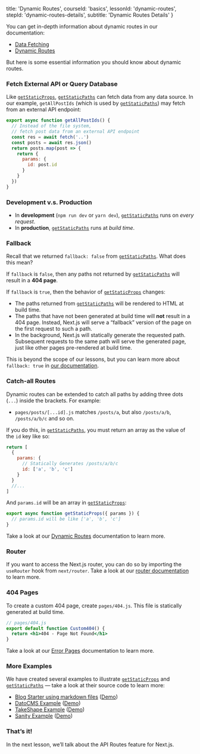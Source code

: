 
  title: 'Dynamic Routes',
  courseId: 'basics',
  lessonId: 'dynamic-routes',
  stepId: 'dynamic-routes-details',
  subtitle: 'Dynamic Routes Details'
}

You can get in-depth information about dynamic routes in our documentation:

- [Data Fetching](/docs/basic-features/data-fetching)
- [Dynamic Routes](/docs/routing/dynamic-routes)

But here is some essential information you should know about dynamic routes.

### Fetch External API or Query Database

Like [`getStaticProps`](/docs/basic-features/data-fetching#getstaticprops-static-generation), [`getStaticPaths`](/docs/basic-features/data-fetching#getstaticpaths-static-generation) can fetch data from any data source. In our example, `getAllPostIds` (which is used by [`getStaticPaths`](/docs/basic-features/data-fetching#getstaticpaths-static-generation)) may fetch from an external API endpoint:

```js
export async function getAllPostIds() {
  // Instead of the file system,
  // fetch post data from an external API endpoint
  const res = await fetch('..')
  const posts = await res.json()
  return posts.map(post => {
    return {
      params: {
        id: post.id
      }
    }
  })
}
```

### Development v.s. Production

- In **development** (`npm run dev` or `yarn dev`), [`getStaticPaths`](/docs/basic-features/data-fetching#getstaticpaths-static-generation) runs on _every request_.
- In **production**, [`getStaticPaths`](/docs/basic-features/data-fetching#getstaticpaths-static-generation) runs at _build time_.

### Fallback

Recall that we returned `fallback: false` from [`getStaticPaths`](/docs/basic-features/data-fetching#getstaticpaths-static-generation). What does this mean?

If `fallback` is `false`, then any paths not returned by [`getStaticPaths`](/docs/basic-features/data-fetching#getstaticpaths-static-generation) will result in a **404 page**.

If `fallback` is `true`, then the behavior of [`getStaticProps`](/docs/basic-features/data-fetching#getstaticprops-static-generation) changes:

- The paths returned from [`getStaticPaths`](/docs/basic-features/data-fetching#getstaticpaths-static-generation) will be rendered to HTML at build time.
- The paths that have not been generated at build time will **not** result in a 404 page. Instead, Next.js will serve a “fallback” version of the page on the first request to such a path.
- In the background, Next.js will statically generate the requested path. Subsequent requests to the same path will serve the generated page, just like other pages pre-rendered at build time.

This is beyond the scope of our lessons, but you can learn more about `fallback: true` in [our documentation](/docs/basic-features/data-fetching#fallback-pages).

### Catch-all Routes

Dynamic routes can be extended to catch all paths by adding three dots (`...`) inside the brackets. For example:

- `pages/posts/[...id].js` matches `/posts/a`, but also `/posts/a/b`, `/posts/a/b/c` and so on.

If you do this, in [`getStaticPaths`](/docs/basic-features/data-fetching#getstaticpaths-static-generation), you must return an array as the value of the `id` key like so:

```js
return [
  {
    params: {
      // Statically Generates /posts/a/b/c
      id: ['a', 'b', 'c']
    }
  }
  //...
]
```

And `params.id` will be an array in [`getStaticProps`](/docs/basic-features/data-fetching#getstaticprops-static-generation):

```js
export async function getStaticProps({ params }) {
  // params.id will be like ['a', 'b', 'c']
}
```

Take a look at our [Dynamic Routes](/docs/routing/dynamic-routes) documentation to learn more.

### Router

If you want to access the Next.js router, you can do so by importing the `useRouter` hook from `next/router`. Take a look at our [router documentation](/docs/routing/dynamic-routes) to learn more.

### 404 Pages

To create a custom 404 page, create `pages/404.js`. This file is statically generated at build time.

```jsx
// pages/404.js
export default function Custom404() {
  return <h1>404 - Page Not Found</h1>
}
```

Take a look at our [Error Pages](/docs/advanced-features/custom-error-page#404-page) documentation to learn more.

### More Examples

We have created several examples to illustrate [`getStaticProps`](/docs/basic-features/data-fetching#getstaticprops-static-generation) and [`getStaticPaths`](/docs/basic-features/data-fetching#getstaticpaths-static-generation) — take a look at their source code to learn more:

- [Blog Starter using markdown files](https://github.com/vercel/next.js/tree/canary/examples/blog-starter) ([Demo](https://next-blog-starter.now.sh/))
- [DatoCMS Example](https://github.com/vercel/next.js/tree/canary/examples/cms-datocms) ([Demo](https://next-blog-datocms.now.sh/))
- [TakeShape Example](https://github.com/vercel/next.js/tree/canary/examples/cms-takeshape) ([Demo](https://next-blog-takeshape.now.sh/))
- [Sanity Example](https://github.com/vercel/next.js/tree/canary/examples/cms-sanity) ([Demo](https://next-blog-sanity.now.sh/))

### That’s it!

In the next lesson, we’ll talk about the API Routes feature for Next.js.

